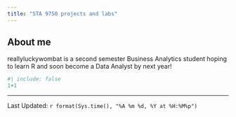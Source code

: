 ```yaml
---
title: "STA 9750 projects and labs"
---
```


## About me

reallyluckywombat is a second semester Business Analytics student hoping to learn R and soon become a Data Analyst by next year! 

```r
#| include: false
1+1
```
--------------
Last Updated: `r format(Sys.time(), "%A %m %d, %Y at %H:%M%p")`